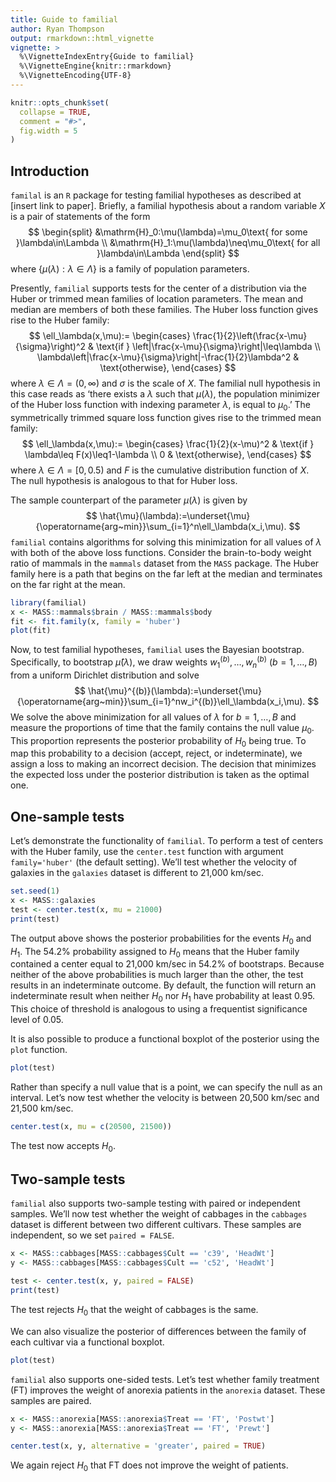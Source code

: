 ```yaml
---
title: Guide to familial
author: Ryan Thompson
output: rmarkdown::html_vignette
vignette: >
  %\VignetteIndexEntry{Guide to familial}
  %\VignetteEngine{knitr::rmarkdown}
  %\VignetteEncoding{UTF-8}
---
```


```r
knitr::opts_chunk$set(
  collapse = TRUE,
  comment = "#>",
  fig.width = 5
)
```

## Introduction

`familal` is an `R` package for testing familial hypotheses as described at [insert link to paper]. Briefly, a familial hypothesis about a random variable $X$ is a pair of statements of the form
$$
\begin{split}
&\mathrm{H}_0:\mu(\lambda)=\mu_0\text{ for some }\lambda\in\Lambda \\
&\mathrm{H}_1:\mu(\lambda)\neq\mu_0\text{ for all }\lambda\in\Lambda
\end{split}
$$
where $\{\mu(\lambda):\lambda\in\Lambda\}$ is a family of population parameters.

Presently, `familial` supports tests for the center of a distribution via the Huber or trimmed mean families of location parameters. The mean and median are members of both these families. The Huber loss function gives rise to the Huber family:
$$
\ell_\lambda(x,\mu):=
\begin{cases}
\frac{1}{2}\left(\frac{x-\mu}{\sigma}\right)^2 & \text{if } \left|\frac{x-\mu}{\sigma}\right|\leq\lambda \\
\lambda\left|\frac{x-\mu}{\sigma}\right|-\frac{1}{2}\lambda^2 & \text{otherwise},
\end{cases}
$$
where $\lambda\in\Lambda=(0,\infty)$ and $\sigma$ is the scale of $X$. The familial null hypothesis in this case reads as 'there exists a $\lambda$ such that $\mu(\lambda)$, the population minimizer of the Huber loss function with indexing parameter $\lambda$, is equal to $\mu_0$.' The symmetrically trimmed square loss function gives rise to the trimmed mean family:
$$
\ell_\lambda(x,\mu):=
\begin{cases}
\frac{1}{2}(x-\mu)^2 & \text{if } \lambda\leq F(x)\leq1-\lambda \\
0 & \text{otherwise},
\end{cases}
$$
where $\lambda\in\Lambda=[0,0.5)$ and $F$ is the cumulative distribution function of $X$. The null hypothesis is analogous to that for Huber loss.

The sample counterpart of the parameter $\mu(\lambda)$ is given by
$$
\hat{\mu}(\lambda):=\underset{\mu}{\operatorname{arg~min}}\sum_{i=1}^n\ell_\lambda(x_i,\mu).
$$
`familial` contains algorithms for solving this minimization for all values of $\lambda$ with both of the above loss functions. Consider the brain-to-body weight ratio of mammals in the `mammals` dataset from the `MASS` package. The Huber family here is a path that begins on the far left at the median and terminates on the far right at the mean.
```r
library(familial)
x <- MASS::mammals$brain / MASS::mammals$body
fit <- fit.family(x, family = 'huber')
plot(fit)
```

Now, to test familial hypotheses, `familial` uses the Bayesian bootstrap. Specifically, to bootstrap $\hat{\mu}(\lambda)$, we draw weights $w_1^{(b)},\ldots,w_n^{(b)}$ ($b=1,\ldots,B$) from a uniform Dirichlet distribution and solve
$$
\hat{\mu}^{(b)}(\lambda):=\underset{\mu}{\operatorname{arg~min}}\sum_{i=1}^nw_i^{(b)}\ell_\lambda(x_i,\mu).
$$
We solve the above minimization for all values of $\lambda$ for $b=1,\ldots,B$ and measure the proportions of time that the family contains the null value $\mu_0$. This proportion represents the posterior probability of $H_0$ being true. To map this probability to a decision (accept, reject, or indeterminate), we assign a loss to making an incorrect decision. The decision that minimizes the expected loss under the posterior distribution is taken as the optimal one.

## One-sample tests

Let's demonstrate the functionality of ` familial`. To perform a test of centers with the Huber family, use the `center.test` function with argument `family='huber'` (the default setting). We'll test whether the velocity of galaxies in the `galaxies` dataset is different to 21,000 km/sec.
```r
set.seed(1)
x <- MASS::galaxies
test <- center.test(x, mu = 21000)
print(test)
```
The output above shows the posterior probabilities for the events $H_0$ and $H_1$. The 54.2% probability assigned to $H_0$ means that the Huber family contained a center equal to 21,000 km/sec in 54.2% of bootstraps. Because neither of the above probabilities is much larger than the other, the test results in an indeterminate outcome. By default, the function will return an indeterminate result when neither $H_0$ nor $H_1$ have probability at least 0.95. This choice of threshold is analogous to using a frequentist significance level of 0.05.

It is also possible to produce a functional boxplot of the posterior using the `plot` function.
```r
plot(test)
```

Rather than specify a null value that is a point, we can specify the null as an interval. Let's now test whether the velocity is between 20,500 km/sec and 21,500 km/sec.
```r
center.test(x, mu = c(20500, 21500))
```
The test now accepts $H_0$.

## Two-sample tests

`familial` also supports two-sample testing with paired or independent samples. We'll now test whether the weight of cabbages in the `cabbages` dataset is different between two different cultivars. These samples are independent, so we set `paired = FALSE`.
```r
x <- MASS::cabbages[MASS::cabbages$Cult == 'c39', 'HeadWt']
y <- MASS::cabbages[MASS::cabbages$Cult == 'c52', 'HeadWt']

test <- center.test(x, y, paired = FALSE)
print(test)
```
The test rejects $H_0$ that the weight of cabbages is the same.

We can also visualize the posterior of differences between the family of each cultivar via a functional boxplot.
```r
plot(test)
```

`familial` also supports one-sided tests. Let's test whether family treatment (FT) improves the weight of anorexia patients in the `anorexia` dataset. These samples are paired.
```r
x <- MASS::anorexia[MASS::anorexia$Treat == 'FT', 'Postwt']
y <- MASS::anorexia[MASS::anorexia$Treat == 'FT', 'Prewt']

center.test(x, y, alternative = 'greater', paired = TRUE)
```
We again reject $H_0$ that FT does not improve the weight of patients.

